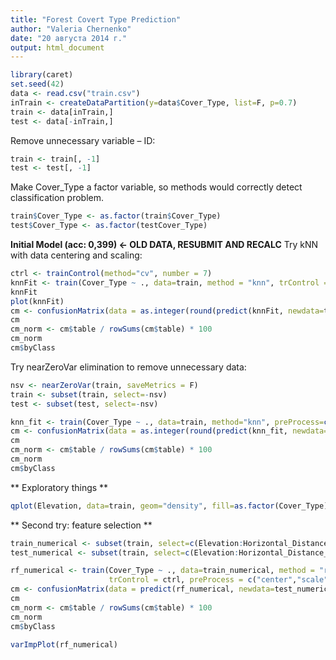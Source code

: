 ```yaml
---
title: "Forest Covert Type Prediction"
author: "Valeria Chernenko"
date: "20 августа 2014 г."
output: html_document
---
```



```r
library(caret)
set.seed(42)
data <- read.csv("train.csv")
inTrain <- createDataPartition(y=data$Cover_Type, list=F, p=0.7)
train <- data[inTrain,]
test <- data[-inTrain,]
```

Remove unnecessary variable -- ID:
```r
train <- train[, -1]
test <- test[, -1]
```

Make Cover_Type a factor variable, so methods would correctly detect classification problem.
```r
train$Cover_Type <- as.factor(train$Cover_Type)
test$Cover_Type <- as.factor(testCover_Type)
```

**Initial Model (acc: 0,399) <- OLD DATA, RESUBMIT AND RECALC** 
Try kNN with data centering and scaling:
```r
ctrl <- trainControl(method="cv", number = 7)
knnFit <- train(Cover_Type ~ ., data=train, method = "knn", trControl = ctrl, preProcess = c("center","scale"), tuneLength = 10)
knnFit
plot(knnFit)
cm <- confusionMatrix(data = as.integer(round(predict(knnFit, newdata=test))), reference = test$Cover_Type)
cm
cm_norm <- cm$table / rowSums(cm$table) * 100
cm_norm
cm$byClass
```

Try nearZeroVar elimination to remove unnecessary data:
```r
nsv <- nearZeroVar(train, saveMetrics = F)
train <- subset(train, select=-nsv)
test <- subset(test, select=-nsv)

knn_fit <- train(Cover_Type ~ ., data=train, method="knn", preProcess=c("center", "scale"), trControl = ctrl, tuneLength = 10)
cm <- confusionMatrix(data = as.integer(round(predict(knn_fit, newdata=test))), reference = test$Cover_Type)
cm
cm_norm <- cm$table / rowSums(cm$table) * 100
cm_norm
cm$byClass
```

<!--
Now let's check random forest: <- too long to evaluate :(
```r
rfFit <- train(Cover_Type ~ ., data=train, method = "rf", trControl = ctrl, preProcess = c("center","scale"), tuneLength = 3)
rfFit
plot(rfFit)
cm <- confusionMatrix(data = as.integer(round(predict(rfFit, newdata=test))), reference = test$Cover_Type)
cm
cm_norm <- cm$table / rowSums(cm$table) * 100
cm_norm
cm$byClass
```

And generalized linear model:
```r
glmFit <- train(Cover_Type ~ ., data=train, method = "glm", trControl = ctrl, preProcess = c("center","scale"), tuneLength = 10)
glmFit
cm <- confusionMatrix(data = as.integer(round(predict(glmFit, newdata=test))), reference = test$Cover_Type)
cm
cm_norm <- cm$table / rowSums(cm$table) * 100
cm_norm
cm$byClass
```
-->

** Exploratory things **

```r
qplot(Elevation, data=train, geom="density", fill=as.factor(Cover_Type), alpha=I(.5), main="Elevation by cover Types")
```

** Second try: feature selection **

```r
train_numerical <- subset(train, select=c(Elevation:Horizontal_Distance_To_Fire_Points, Cover_Type))
test_numerical <- subset(train, select=c(Elevation:Horizontal_Distance_To_Fire_Points, Cover_Type))

rf_numerical <- train(Cover_Type ~ ., data=train_numerical, method = "rf", 
                      trControl = ctrl, preProcess = c("center","scale"), tuneLength = 3)
cm <- confusionMatrix(data = predict(rf_numerical, newdata=test_numerical)), reference = test$Cover_Type)
cm
cm_norm <- cm$table / rowSums(cm$table) * 100
cm_norm
cm$byClass

varImpPlot(rf_numerical)
```

